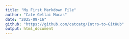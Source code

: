 ```yaml
---
title: "My First Markdown File"
author: "Cate Gellai Mucas"
date: "2025-09-16"
github: "https://github.com/catcatg/Intro-to-GitHub"
output: html_document
---
```

